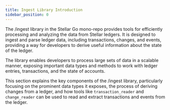 ```yaml
---
title: Ingest Library Introduction
sidebar_position: 0
---
```


The /ingest library in the Stellar Go mono-repo provides tools for efficiently processing and analyzing the data from Stellar ledgers. It is designed to ingest and parse ledger data, including transactions, changes, and events, providing a way for developers to derive useful information about the state of the ledger.

The library enables developers to process large sets of data in a scalable manner, exposing important data types and methods to work with ledger entries, transactions, and the state of accounts.

This section explains the key components of the /ingest library, particularly focusing on the prominent data types it exposes, the process of deriving changes from a ledger, and how tools like `transaction_reader` and `change_reader` can be used to read and extract transactions and events from the ledger.
